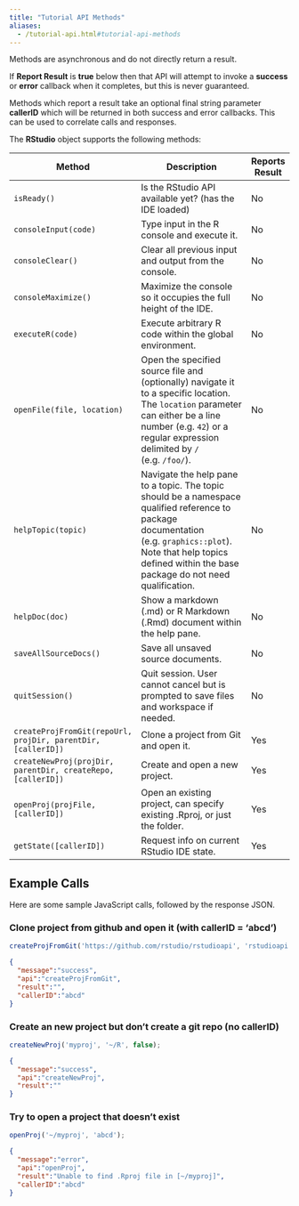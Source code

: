 ```yaml
---
title: "Tutorial API Methods"
aliases:
  - /tutorial-api.html#tutorial-api-methods
---
```


Methods are asynchronous and do not directly return a result.

If **Report Result** is **true** below then that API will attempt to invoke a **success** or **error** callback when it completes, but this is never guaranteed.

Methods which report a result take an optional final string parameter **callerID** which will be returned in both success and error callbacks. This can be used to correlate calls and responses.

The **RStudio** object supports the following methods:

Method                   | Description                                                                                        | Reports Result
------------------------ | -------------------------------------------------------------------------------------------------- | ---
`isReady()` | Is the RStudio API available yet? (has the IDE loaded) | No
`consoleInput(code)` | Type input in the R console and execute it. | No
`consoleClear()` | Clear all previous input and output from the console. | No
`consoleMaximize()` | Maximize the console so it occupies the full height of the IDE. | No
`executeR(code)` | Execute arbitrary R code within the global environment. | No
`openFile(file, location)` | Open the specified source file and (optionally) navigate it to a specific location. The `location` parameter can either be a line number (e.g. `42`) or a regular expression delimited by `/` (e.g. `/foo/`). | No
`helpTopic(topic)` | Navigate the help pane to a topic. The topic should be a namespace qualified reference to package documentation (e.g. `graphics::plot`). Note that help topics defined within the base package do not need qualification. | No
`helpDoc(doc)` | Show a markdown (.md) or R Markdown (.Rmd) document within the help pane. | No
`saveAllSourceDocs()`| Save all unsaved source documents. | No
`quitSession()` | Quit session. User cannot cancel but is prompted to save files and workspace if needed. | No
`createProjFromGit(repoUrl, projDir, parentDir, [callerID])` | Clone a project from Git and open it. | Yes
`createNewProj(projDir, parentDir, createRepo, [callerID])` | Create and open a new project. | Yes
`openProj(projFile, [callerID])` | Open an existing project, can specify existing .Rproj, or just the folder. | Yes
`getState([callerID])` | Request info on current RStudio IDE state. | Yes

## Example Calls
Here are some sample JavaScript calls, followed by the response JSON.

### Clone project from github and open it (with callerID = 'abcd')

```js
createProjFromGit('https://github.com/rstudio/rstudioapi', 'rstudioapi', '~/R', 'abcd');
```

```json
{
  "message":"success",
  "api":"createProjFromGit",
  "result":"",
  "callerID":"abcd"
}
```

### Create an new project but don't create a git repo (no callerID)

```js
createNewProj('myproj', '~/R', false);
```

```json
{
  "message":"success",
  "api":"createNewProj",
  "result":""
}
```

### Try to open a project that doesn't exist

```js
openProj('~/myproj', 'abcd');
```

```json
{
  "message":"error",
  "api":"openProj",
  "result":"Unable to find .Rproj file in [~/myproj]",
  "callerID":"abcd"
}
```

